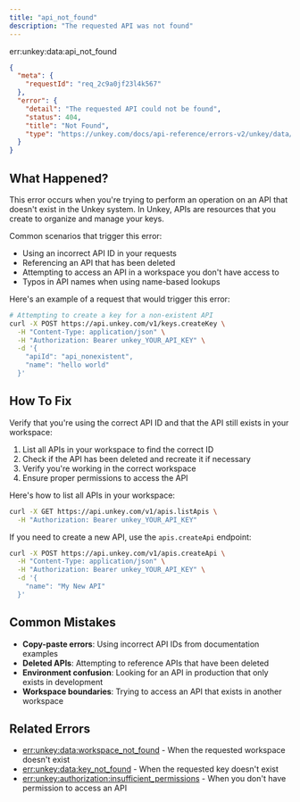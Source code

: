 ```yaml
---
title: "api_not_found"
description: "The requested API was not found"
---
```


<Danger>
err:unkey:data:api_not_found
</Danger>


```json Example
{
  "meta": {
    "requestId": "req_2c9a0jf23l4k567"
  },
  "error": {
    "detail": "The requested API could not be found",
    "status": 404,
    "title": "Not Found",
    "type": "https://unkey.com/docs/api-reference/errors-v2/unkey/data/api_not_found"
  }
}
```

## What Happened?

This error occurs when you're trying to perform an operation on an API that doesn't exist in the Unkey system. In Unkey, APIs are resources that you create to organize and manage your keys.

Common scenarios that trigger this error:
- Using an incorrect API ID in your requests
- Referencing an API that has been deleted
- Attempting to access an API in a workspace you don't have access to
- Typos in API names when using name-based lookups

Here's an example of a request that would trigger this error:

```bash
# Attempting to create a key for a non-existent API
curl -X POST https://api.unkey.com/v1/keys.createKey \
  -H "Content-Type: application/json" \
  -H "Authorization: Bearer unkey_YOUR_API_KEY" \
  -d '{
    "apiId": "api_nonexistent",
    "name": "hello world"
  }'
```

## How To Fix

Verify that you're using the correct API ID and that the API still exists in your workspace:

1. List all APIs in your workspace to find the correct ID
2. Check if the API has been deleted and recreate it if necessary
3. Verify you're working in the correct workspace
4. Ensure proper permissions to access the API

Here's how to list all APIs in your workspace:

```bash
curl -X GET https://api.unkey.com/v1/apis.listApis \
  -H "Authorization: Bearer unkey_YOUR_API_KEY"
```

If you need to create a new API, use the `apis.createApi` endpoint:

```bash
curl -X POST https://api.unkey.com/v1/apis.createApi \
  -H "Content-Type: application/json" \
  -H "Authorization: Bearer unkey_YOUR_API_KEY" \
  -d '{
    "name": "My New API"
  }'
```

## Common Mistakes

- **Copy-paste errors**: Using incorrect API IDs from documentation examples
- **Deleted APIs**: Attempting to reference APIs that have been deleted
- **Environment confusion**: Looking for an API in production that only exists in development
- **Workspace boundaries**: Trying to access an API that exists in another workspace

## Related Errors
- [err:unkey:data:workspace_not_found](./workspace_not_found) - When the requested workspace doesn't exist
- [err:unkey:data:key_not_found](./key_not_found) - When the requested key doesn't exist
- [err:unkey:authorization:insufficient_permissions](../authorization/insufficient_permissions) - When you don't have permission to access an API
